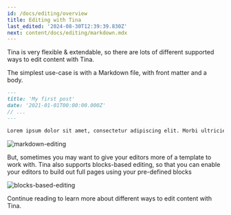```yaml
---
id: /docs/editing/overview
title: Editing with Tina
last_edited: '2024-08-30T12:39:39.830Z'
next: content/docs/editing/markdown.mdx
---
```


Tina is very flexible & extendable, so there are lots of different supported ways to edit content with Tina.

<WarningCallout body="This page is outdated!" />

The simplest use-case is with a Markdown file, with front matter and a body.

```md
---
title: 'My first post'
date: '2021-01-01T00:00:00.000Z'
// ...
---

Lorem ipsum dolor sit amet, consectetur adipiscing elit. Morbi ultricies urna ut ex varius, sed fringilla nibh posuere. Vestibulum a pulvinar eros, vel varius orci. Sed convallis purus sed tellus pellentesque ornare quis non velit. Quisque eget nibh nec nisl volutpat aliquet. Donec pharetra turpis vitae diam aliquam rutrum. Sed porta elit ut mi vehicula suscipit. Ut in pulvinar nunc.
```

![markdown-editing](https://res.cloudinary.com/forestry-demo/image/upload/v1645712826/tina-io/docs/markdown.gif)

But, sometimes you may want to give your editors more of a template to work with. Tina also supports blocks-based editing, so that you can enable your editors to build out full pages using your pre-defined blocks

![blocks-based-editing](https://res.cloudinary.com/forestry-demo/image/upload/v1645712511/tina-io/docs/your-blocks.gif)

Continue reading to learn more about different ways to edit content with Tina.
